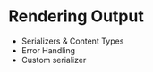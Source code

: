 
# Rendering Output {#rendering-and-output}

  - Serializers & Content Types
  - Error Handling
  - Custom serializer

